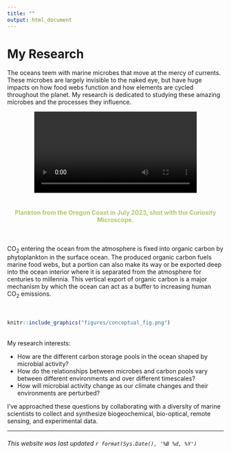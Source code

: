 ```yaml
---
title: ""
output: html_document
---
```


# My Research

The oceans teem with marine microbes that move at the mercy of currents. These microbes are largely invisible to the naked eye, but have huge impacts on how food webs function and how elements are cycled throughout the planet. My research is dedicated to studying these amazing microbes and the processes they influence.

<center>![](movies/or_coast_plankton_jul2023.mp4){ width=75% }
\
\
<h4 style="font-size: 14px; color: #AEC96F"> Plankton from the Oregon Coast in July 2023, shot with the Curiosity Microscope. </h4></center>
\

CO~2~ entering the ocean from the atmosphere is fixed into organic carbon by phytoplankton in the surface ocean. The produced organic carbon fuels marine food webs, but a portion can also make its way or be exported deep into the ocean interior where it is separated from the atmosphere for centuries to millennia. This vertical export of organic carbon is a major mechanism by which the ocean can act as a buffer to increasing human CO~2~ emissions. 
\
\
\
```r
knitr::include_graphics("figures/conceptual_fig.png")
```
\
My research interests: 

- How are the different carbon storage pools in the ocean shaped by microbial activity? 
- How do the relationships between microbes and carbon pools vary between different environments and over different timescales? 
- How will microbial activity change as our climate changes and their environments are perturbed?

I’ve approached these questions by collaborating with a diversity of marine scientists to collect and synthesize biogeochemical, bio-optical, remote sensing, and experimental data.

----

###### This website was last updated `r format(Sys.Date(), '%B %d, %Y')`

